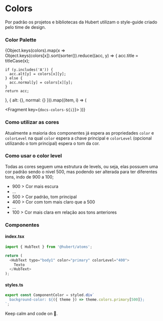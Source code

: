 
<Meta title="Libs/Styles/Colors" />

# Colors

Por padrão os projetos e bibliotecas da Hubert utilizam o style-guide criado pelo time de design.

### Color Palette

<ColorPalette>
  {Object.keys(colors).map(x => Object.keys(colors[x]).sort(sorter()).reduce((acc, y) => {
    acc.title = titleCase(x);

    if (y.includes('A')) {
      acc.alt[y] = colors[x][y];
    } else {
      acc.normal[y] = colors[x][y];
    }
    return acc;

}, { alt: {}, normal: {} })).map((item, i) => (

  <Fragment key={`docs-colors-${i}`}>
    <ColorItem title={item.title} subtitle="Normal" colors={item.normal} />
    <ColorItem title={item.title} subtitle="Alternative" colors={item.alt} />
  </Fragment>
))}
</ColorPalette>

### Como utilizar as cores

Atualmente a maioria dos componentes já espera as propriedades `color` e `colorLevel` na qual `color` espera a chave principal e `colorLevel` (opcional utilizando o tom principal) espera o tom da cor.

### Como usar o color level

Todas as cores seguem uma estrutura de levels, ou seja, elas possuem uma cor padrão sendo o nivel 500, mas podendo ser alterada para ter diferentes tons, indo de 900 a 100;

- 900 > Cor mais escura
- ...
- 500 > Cor padrão, tom principal
- 400 > Cor com tom mais claro que a 500
- ...
- 100 > Cor mais clara em relação aos tons anteriores

### Componentes

#### index.tsx

```ts
import { HubText } from '@hubert/atoms';

return (
  <HubText typo="body1" color="primary" colorLevel="400">
    Texto
  </HubText>
);
```

#### styles.ts

```ts
export const ComponentColor = styled.div`
  background-color: ${({ theme }) => theme.colors.primary[500]};
`;
```

Keep calm and code on 🤘.
